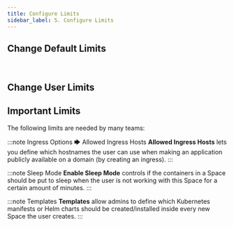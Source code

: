 ```yaml
---
title: Configure Limits
sidebar_label: 5. Configure Limits
---
```



## Change Default Limits
<FragmentChangeDefaultLimits />

<br/>


## Change User Limits
<FragmentChangeUserLimits />


## Important Limits
The following limits are needed by many teams:

:::note Ingress Options 🡆 Allowed Ingress Hosts
**Allowed Ingress Hosts** lets you define which hostnames the user can use when making an application publicly available on a domain (by creating an ingress).
:::

:::note Sleep Mode
**Enable Sleep Mode** controls if the containers in a Space should be put to sleep when the user is not working with this Space for a certain amount of minutes.
:::

:::note Templates
**Templates** allow admins to define which Kubernetes manifests or Helm charts should be created/installed inside every new Space the user creates.
:::
